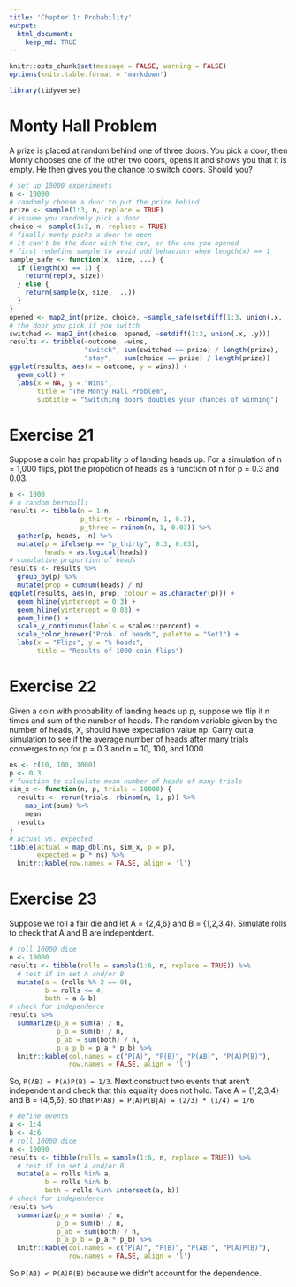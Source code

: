 ```yaml
---
title: 'Chapter 1: Probability'
output: 
  html_document:
    keep_md: TRUE
---
```


```r
knitr::opts_chunk$set(message = FALSE, warning = FALSE)
options(knitr.table.format = 'markdown')
```

```r
library(tidyverse)
```

# Monty Hall Problem

A prize is placed at random behind one of three doors. You pick a door, then Monty chooses one of the other two doors, opens it and shows you that it is empty. He then gives you the chance to switch doors. Should you?

```r
# set up 10000 experiments
n <- 10000
# randomly choose a door to put the prize behind
prize <- sample(1:3, n, replace = TRUE)
# assume you randomly pick a door
choice <- sample(1:3, n, replace = TRUE)
# finally monty picks a door to open
# it can't be the door with the car, or the one you opened
# first redefine sample to avoid odd behaviour when length(x) == 1
sample_safe <- function(x, size, ...) {
  if (length(x) == 1) {
    return(rep(x, size))
  } else {
    return(sample(x, size, ...))
  }
}
opened <- map2_int(prize, choice, ~sample_safe(setdiff(1:3, union(.x, .y)), 1))
# the door you pick if you switch
switched <- map2_int(choice, opened, ~setdiff(1:3, union(.x, .y)))
results <- tribble(~outcome, ~wins,
                   "switch", sum(switched == prize) / length(prize),
                   "stay",   sum(choice == prize) / length(prize))
ggplot(results, aes(x = outcome, y = wins)) +
  geom_col() + 
  labs(x = NA, y = "Wins",
       title = "The Monty Hall Problem",
       subtitle = "Switching doors doubles your chances of winning")
```

# Exercise 21

Suppose a coin has propability p of landing heads up. For a simulation of n = 1,000 flips, plot the propotion of heads as a function of n for p = 0.3 and 0.03.

```r
n <- 1000
# n random bernoulli
results <- tibble(n = 1:n,
                  p_thirty = rbinom(n, 1, 0.3),
                  p_three = rbinom(n, 1, 0.03)) %>% 
  gather(p, heads, -n) %>% 
  mutate(p = ifelse(p == "p_thirty", 0.3, 0.03),
         heads = as.logical(heads))
# cumulative proportion of heads
results <- results %>% 
  group_by(p) %>% 
  mutate(prop = cumsum(heads) / n)
ggplot(results, aes(n, prop, colour = as.character(p))) +
  geom_hline(yintercept = 0.3) +
  geom_hline(yintercept = 0.03) +
  geom_line() +
  scale_y_continuous(labels = scales::percent) +
  scale_color_brewer("Prob. of heads", palette = "Set1") +
  labs(x = "Flips", y = "% heads",
       title = "Results of 1000 coin flips")
```

# Exercise 22

Given a coin with probability of landing heads up p, suppose we flip it n times and sum of the number of heads. The random variable given by the number of heads, X, should have expectation value np. Carry out a simulation to see if the average number of heads after many trials converges to np for p = 0.3 and n = 10, 100, and 1000.

```r
ns <- c(10, 100, 1000)
p <- 0.3
# function to calculate mean number of heads of many trials
sim_x <- function(n, p, trials = 10000) {
  results <- rerun(trials, rbinom(n, 1, p)) %>% 
    map_int(sum) %>% 
    mean
  results
}
# actual vs. expected
tibble(actual = map_dbl(ns, sim_x, p = p),
       expected = p * ns) %>% 
  knitr::kable(row.names = FALSE, align = 'l')
```

# Exercise 23

Suppose we roll a fair die and let A = {2,4,6} and B = {1,2,3,4}. Simulate rolls to check that A and B are indepentdent.

```r
# roll 10000 dice
n <- 10000
results <- tibble(rolls = sample(1:6, n, replace = TRUE)) %>% 
  # test if in set A and/or B
  mutate(a = (rolls %% 2 == 0),
         b = rolls <= 4,
         both = a & b)
# check for independence
results %>% 
  summarize(p_a = sum(a) / n,
            p_b = sum(b) / n,
            p_ab = sum(both) / n,
            p_a_p_b = p_a * p_b) %>% 
  knitr::kable(col.names = c("P(A)", "P(B)", "P(AB)", "P(A)P(B)"),
               row.names = FALSE, align = 'l')
```

So, `P(AB) = P(A)P(B) = 1/3`. Next construct two events that aren't independent and check that this equality does not hold. Take A = {1,2,3,4} and B = {4,5,6}, so that `P(AB) = P(A)P(B|A) = (2/3) * (1/4) = 1/6` 

```r
# define events
a <- 1:4
b <- 4:6
# roll 10000 dice
n <- 10000
results <- tibble(rolls = sample(1:6, n, replace = TRUE)) %>% 
  # test if in set A and/or B
  mutate(a = rolls %in% a,
         b = rolls %in% b,
         both = rolls %in% intersect(a, b))
# check for independence
results %>% 
  summarize(p_a = sum(a) / n,
            p_b = sum(b) / n,
            p_ab = sum(both) / n,
            p_a_p_b = p_a * p_b) %>% 
  knitr::kable(col.names = c("P(A)", "P(B)", "P(AB)", "P(A)P(B)"),
               row.names = FALSE, align = 'l')
```

So `P(AB) < P(A)P(B)` because we didn't account for the dependence.
